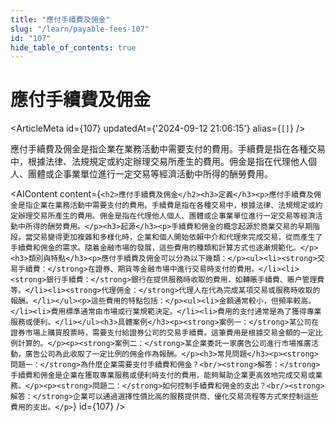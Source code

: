 ```yaml
---
title: "應付手續費及佣金"
slug: "/learn/payable-fees-107"
id: "107"
hide_table_of_contents: true
---
```



# 應付手續費及佣金

<ArticleMeta id={107} updatedAt={'2024-09-12 21:06:15'} alias={`[]`} />
<div className='border-solid border-b border-t-0 my-4 border-[var(--ifm-color-gray-300)]' />

應付手續費及佣金是指企業在業務活動中需要支付的費用。手續費是指在各種交易中，根據法律、法規規定或約定辦理交易所產生的費用。佣金是指在代理他人個人、團體或企事業單位進行一定交易等經濟活動中所得的酬勞費用。

<AIContent content={`<h2>應付手續費及佣金</h2><h3>定義</h3><p>應付手續費及佣金是指企業在業務活動中需要支付的費用。手續費是指在各種交易中，根據法律、法規規定或約定辦理交易所產生的費用。佣金是指在代理他人個人、團體或企事業單位進行一定交易等經濟活動中所得的酬勞費用。</p><h3>起源</h3><p>手續費和佣金的概念起源於商業交易的早期階段。當交易變得更加複雜和多樣化時，企業和個人開始依賴中介和代理來完成交易，從而產生了手續費和佣金的需求。隨着金融市場的發展，這些費用的種類和計算方式也逐漸規範化。</p><h3>類別與特點</h3><p>應付手續費及佣金可以分為以下幾類：</p><ul><li><strong>交易手續費：</strong>在證券、期貨等金融市場中進行交易時支付的費用。</li><li><strong>銀行手續費：</strong>銀行在提供服務時收取的費用，如轉賬手續費、賬户管理費等。</li><li><strong>代理佣金：</strong>代理人在代為完成某項交易或服務時收取的報酬。</li></ul><p>這些費用的特點包括：</p><ul><li>金額通常較小，但頻率較高。</li><li>費用標準通常由市場或行業規範決定。</li><li>費用的支付通常是為了獲得專業服務或便利。</li></ul><h3>具體案例</h3><p><strong>案例一：</strong>某公司在證券市場上購買股票時，需要支付給證券公司的交易手續費。這筆費用是根據交易金額的一定比例計算的。</p><p><strong>案例二：</strong>某企業委託一家廣告公司進行市場推廣活動，廣告公司為此收取了一定比例的佣金作為報酬。</p><h3>常見問題</h3><p><strong>問題一：</strong>為什麼企業需要支付手續費和佣金？<br/><strong>解答：</strong>手續費和佣金是企業在獲取專業服務或便利時支付的費用，能夠幫助企業更高效地完成交易或業務。</p><p><strong>問題二：</strong>如何控制手續費和佣金的支出？<br/><strong>解答：</strong>企業可以通過選擇性價比高的服務提供商、優化交易流程等方式來控制這些費用的支出。</p>`} id={107} />
